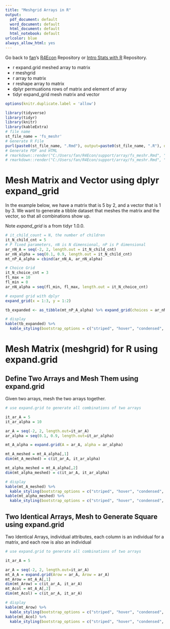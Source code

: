 ```yaml
---
title: "Meshgrid Arrays in R"
output:
  pdf_document: default
  word_document: default
  html_document: default
  html_notebook: default
urlcolor: blue
always_allow_html: yes
---
```


Go back to [fan](http://fanwangecon.github.io/CodeDynaAsset/)'s [R4Econ](https://fanwangecon.github.io/R4Econ/) Repository or [Intro Stats with R](https://fanwangecon.github.io/Stat4Econ/) Repository.

- r expand.grid meshed array to matrix
- r meshgrid
- r array to matrix
- r reshape array to matrix
- dplyr permuations rows of matrix and element of array
- tidyr expand_grid mesh matrix and vector

```r
options(knitr.duplicate.label = 'allow')
```
```r
library(tidyverse)
library(tidyr)
library(knitr)
library(kableExtra)
# file name
st_file_name = 'fs_meshr'
# Generate R File
purl(paste0(st_file_name, ".Rmd"), output=paste0(st_file_name, ".R"), documentation = 2)
# Generate PDF and HTML
# rmarkdown::render("C:/Users/fan/R4Econ/support/array/fs_meshr.Rmd", "pdf_document")
# rmarkdown::render("C:/Users/fan/R4Econ/support/array/fs_meshr.Rmd", "html_document")
```

# Mesh Matrix and Vector using dplyr expand_grid

In the example below, we have a matrix that is 5 by 2, and a vector that is 1 by 3. We want to generate a tibble dataset that meshes the matrix and the vector, so that all combinations show up.

Note *expand_grid* is a from tidyr 1.0.0.

```r
# it_child_count = N, the number of children
it_N_child_cnt = 5
# P fixed parameters, nN is N dimensional, nP is P dimensional
ar_nN_A = seq(-2, 2, length.out = it_N_child_cnt)
ar_nN_alpha = seq(0.1, 0.9, length.out = it_N_child_cnt)
mt_nP_A_alpha = cbind(ar_nN_A, ar_nN_alpha)

# Choice Grid
it_N_choice_cnt = 3
fl_max = 10
fl_min = 0
ar_nN_alpha = seq(fl_min, fl_max, length.out = it_N_choice_cnt)

# expand grid with dplyr
expand_grid(x = 1:3, y = 1:2)

tb_expanded <- as_tibble(mt_nP_A_alpha) %>% expand_grid(choices = ar_nN_alpha)

# display
kable(tb_expanded) %>%
  kable_styling(bootstrap_options = c("striped", "hover", "condensed", "responsive"))
```

# Mesh Matrix (meshgrid) for R  using expand.grid

## Define Two Arrays and Mesh Them using expand.grid

Given two arrays, mesh the two arrays together.

```r

# use expand.grid to generate all combinations of two arrays

it_ar_A = 5
it_ar_alpha = 10

ar_A = seq(-2, 2, length.out=it_ar_A)
ar_alpha = seq(0.1, 0.9, length.out=it_ar_alpha)

mt_A_alpha = expand.grid(A = ar_A, alpha = ar_alpha)

mt_A_meshed = mt_A_alpha[,1]
dim(mt_A_meshed) = c(it_ar_A, it_ar_alpha)

mt_alpha_meshed = mt_A_alpha[,2]
dim(mt_alpha_meshed) = c(it_ar_A, it_ar_alpha)

# display
kable(mt_A_meshed) %>%
  kable_styling(bootstrap_options = c("striped", "hover", "condensed", "responsive"))
kable(mt_alpha_meshed) %>%
  kable_styling(bootstrap_options = c("striped", "hover", "condensed", "responsive"))
```

## Two Identical Arrays, Mesh to Generate Square using expand.grid

Two Identical Arrays, individual attributes, each column is an individual for a matrix, and each row is also an individual

```r
# use expand.grid to generate all combinations of two arrays

it_ar_A = 5

ar_A = seq(-2, 2, length.out=it_ar_A)
mt_A_A = expand.grid(Arow = ar_A, Arow = ar_A)
mt_Arow = mt_A_A[,1]
dim(mt_Arow) = c(it_ar_A, it_ar_A)
mt_Acol = mt_A_A[,2]
dim(mt_Acol) = c(it_ar_A, it_ar_A)

# display
kable(mt_Arow) %>%
  kable_styling(bootstrap_options = c("striped", "hover", "condensed", "responsive"))
kable(mt_Acol) %>%
  kable_styling(bootstrap_options = c("striped", "hover", "condensed", "responsive"))
```
